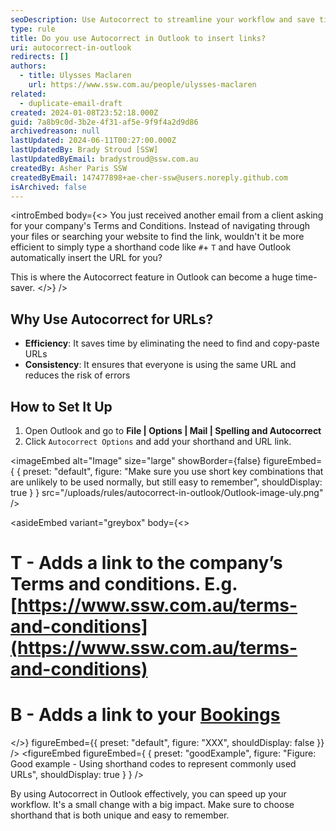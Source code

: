 ```yaml
---
seoDescription: Use Autocorrect to streamline your workflow and save time by inserting URLs with simple shortcuts.
type: rule
title: Do you use Autocorrect in Outlook to insert links?
uri: autocorrect-in-outlook
redirects: []
authors:
  - title: Ulysses Maclaren
    url: https://www.ssw.com.au/people/ulysses-maclaren
related:
  - duplicate-email-draft
created: 2024-01-08T23:52:18.000Z
guid: 7a8b9c0d-3b2e-4f31-af5e-9f9f4a2d9d86
archivedreason: null
lastUpdated: 2024-06-11T00:27:00.000Z
lastUpdatedBy: Brady Stroud [SSW]
lastUpdatedByEmail: bradystroud@ssw.com.au
createdBy: Asher Paris SSW
createdByEmail: 147477898+ae-cher-ssw@users.noreply.github.com
isArchived: false
---
```


<introEmbed
  body={<>
You just received another email from a client asking for your company's Terms and Conditions. Instead of navigating through your files or searching your website to find the link, wouldn't it be more efficient to simply type a shorthand code like `#`+ `T` and have Outlook automatically insert the URL for you?

This is where the Autocorrect feature in Outlook can become a huge time-saver.
  </>}
/>
## Why Use Autocorrect for URLs?

* **Efficiency**: It saves time by eliminating the need to find and copy-paste URLs
* **Consistency**: It ensures that everyone is using the same URL and reduces the risk of errors

## How to Set It Up

1. Open Outlook and go to **File | Options | Mail | Spelling and Autocorrect**
2. Click `Autocorrect Options` and add your shorthand and URL link.


<imageEmbed
  alt="Image"
  size="large"
  showBorder={false}
  figureEmbed={ {
    preset: "default",
    figure: "Make sure you use short key combinations that are unlikely to be used normally, but still easy to remember",
    shouldDisplay: true
  } }
  src="/uploads/rules/autocorrect-in-outlook/Outlook-image-uly.png"
/>



<asideEmbed
  variant="greybox"
  body={<>
    
# T - Adds a link to the company’s Terms and conditions. E.g. [https://www.ssw.com.au/terms-and-conditions](https://www.ssw.com.au/terms-and-conditions)

# B - Adds a link to your [Bookings](/meeting-bookings)

  </>}
  figureEmbed={{
    preset: "default",
    figure: "XXX",
    shouldDisplay: false
  }}
/>
<figureEmbed figureEmbed={ {
  preset: "goodExample",
  figure: "Figure: Good example - Using shorthand codes to represent commonly used URLs",
  shouldDisplay: true
} } />


By using Autocorrect in Outlook effectively, you can speed up your workflow. It's a small change with a big impact. Make sure to choose shorthand that is both unique and easy to remember.

